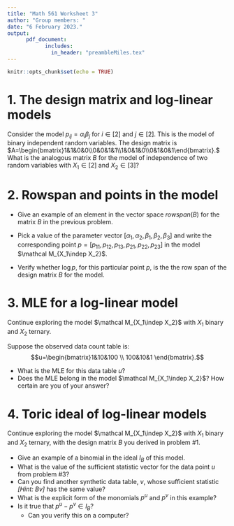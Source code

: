 ```yaml
---
title: "Math 561 Worksheet 3"
author: "Group members: "
date: "6 February 2023."
output: 
      pdf_document: 
            includes:
              in_header: "preambleMiles.tex"
---
```


```r
knitr::opts_chunk$set(echo = TRUE)
```


# 1. The design matrix and log-linear models 

Consider the model $p_{ij}=\alpha_i\beta_j$ for $i\in[2]$ and $j\in[2]$. This is the model of binary independent random variables. 
The design matrix is $A=\begin{bmatrix}1&1&0&0\\0&0&1&1\\1&0&1&0\\0&1&0&1\end{bmatrix}.$ 
What is the analogous matrix $B$ for the model of independence of two  random  variables with $X_1\in[2]$ and $X_2\in[3]$? 

# 2. Rowspan and points in the model 

* Give an example of an element in the vector space $rowspan(B)$ for the matrix $B$ in the previous problem. 

* Pick a value of the parameter vector $[\alpha_1,\alpha_2,\beta_1,\beta_2,\beta_3]$ and write the corresponding point $p=[p_{11},p_{12},p_{13},p_{21},p_{22},p_{23}]$ in the model $\mathcal M_{X_1\indep X_2}$. 

* Verify whether $\log p$, for this particular point $p$, is the the row span of the design matrix $B$ for the model. 

# 3. MLE for a log-linear model

Continue exploring the model $\mathcal M_{X_1\indep X_2}$ with $X_1$ binary and $X_2$ ternary.

Suppose the observed data count table is: 
$$u=\begin{bmatrix}1&10&100 \\ 100&10&1 \end{bmatrix}.$$ 

* What is the MLE for this data table $u$? 
* Does the MLE belong in the model $\mathcal M_{X_1\indep X_2}$? How certain are you of your answer? 

# 4. Toric ideal of log-linear models

Continue exploring the model $\mathcal M_{X_1\indep X_2}$ with $X_1$ binary and $X_2$ ternary, with the design matrix $B$ you derived in problem #1. 

* Give an example of a binomial in the ideal $I_B$ of this model. 
* What is the value of the sufficient statistic vector for the data point $u$ from problem #3? 
* Can you find another synthetic data table, $v$, whose sufficient statistic *[Hint: $Bv$]* has the same value? 
* What is the explicit form of the monomials $p^u$ and $p^v$ in this example? 
* Is it true that $p^u-p^v \in I_B$? 
  * Can you verify this on a computer? 
